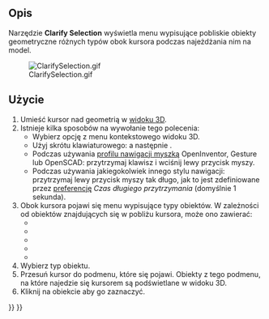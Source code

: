 <languages/>

{{Docnav/pl
|[[Std_Measure/pl|Pomiary]]
|[[Std_UnitsCalculator/pl|Przelicznik jednostek]]
|[[Std_Tools_Menu/pl|Menu Przybory]]
|IconL=Std_Measure.svg
|IconR=Std_UnitsCalculator.svg
|IconC=Freecad.svg
}}

{{GuiCommand/pl
|Name=Std ClarifySelection
|Name/pl=Std: Clarify Selection
|MenuLocation=Przybory → Clarify Selection
|Workbenches=Wszystkie
|Version=1.1
|SeeAlso=[[Selection_View/pl|Widok wyboru]]
}}

<span id="Description"></span>
==Opis==

Narzędzie '''Clarify Selection''' wyświetla menu wypisujące pobliskie obiekty geometryczne różnych typów obok kursora podczas najeżdżania nim na model.

[[File:ClarifySelection.gif]]

<span id="Usage"></span>
==Użycie==

# Umieść kursor nad geometrią w [[3D_View/pl|widoku 3D]].
# Istnieje kilka sposobów na wywołanie tego polecenia:
#* Wybierz opcję {{MenuCommand|Clarify Selection}} z menu kontekstowego widoku 3D.
#* Użyj skrótu klawiaturowego: {{KEY|G}} a następnie {{KEY|G}}.
#* Podczas używania [[Mouse_navigation/pl|profilu nawigacji myszką]] OpenInventor, Gesture lub OpenSCAD: przytrzymaj klawisz {{KEY|Ctrl}} i wciśnij lewy przycisk myszy.
#* Podczas używania jakiegokolwiek innego stylu nawigacji: przytrzymaj lewy przycisk myszy tak długo, jak to jest zdefiniowane przez [[Preferences_Editor/pl#Nawigacja|preferencję]] ''Czas długiego przytrzymania'' (domyślnie 1 sekunda).
# Obok kursora pojawi się menu wypisujące typy obiektów. W zależności od obiektów znajdujących się w pobliżu kursora, może ono zawierać:
#* {{MenuCommand|Obiekt}}
#* {{MenuCommand|Ściana}}
#* {{MenuCommand|Krawędź}}
#* {{MenuCommand|Wierzchołek}}
#* {{MenuCommand|Inne}}
# Wybierz typ obiektu.
# Przesuń kursor do podmenu, które się pojawi. Obiekty z tego podmenu, na które najedzie się kursorem są podświetlane w widoku 3D.
# Kliknij na obiekcie aby go zaznaczyć.


{{Docnav/pl
|[[Std_Measure/pl|Pomiary]]
|[[Std_UnitsCalculator/pl|Przelicznik jednostek]]
|[[Std_Tools_Menu/pl|Menu Przybory]]
|IconL=Std_Measure.svg
|IconR=Std_UnitsCalculator.svg
|IconC=Freecad.svg
}}

{{Std_Base_navi{{#translation:}}}}
{{Userdocnavi{{#translation:}}}}